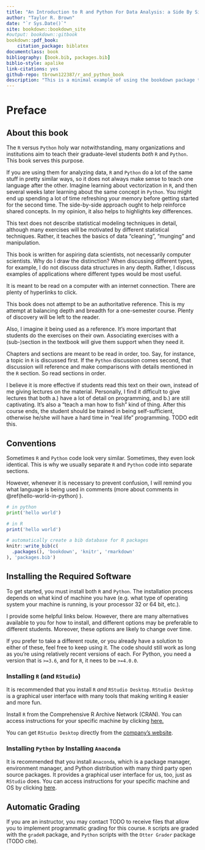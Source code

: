 ```yaml
--- 
title: "An Introduction to R and Python For Data Analysis: a Side By Side Approach"
author: "Taylor R. Brown"
date: "`r Sys.Date()`"
site: bookdown::bookdown_site
#output: bookdown::gitbook
bookdown::pdf_book:
    citation_package: biblatex
documentclass: book
bibliography: [book.bib, packages.bib]
biblio-style: apalike
link-citations: yes
github-repo: tbrown122387/r_and_python_book
description: "This is a minimal example of using the bookdown package to write a book. The output format for this example is bookdown::gitbook."
---
```


# Preface

## About this book

The `R` versus `Python` holy war notwithstanding, many organizations and institutions aim to teach their graduate-level students *both* `R` and `Python`. This book serves this purpose. 

If you are using them for analyzing data, `R` and `Python` do a lot of the same stuff in pretty similar ways, so it does not always make sense to teach one language after the other. Imagine learning about vectorization in `R`, and then several weeks later learning about the same concept in `Python`. You might end up spending a lot of time refreshing your memory before getting started for the second time. The side-by-side approach ought to help reinforce shared concepts. In my opinion, it also helps to highlights key differences.

This text does not describe statistical modeling techniques in detail, although many exercises will be motivated by different statistical techniques. Rather, it teaches the basics of data "cleaning", "munging" and manipulation. 

This book is written for aspiring data scientists, not necessarily computer scientists. Why do I draw the distinction? When discussing different types, for example, I do not discuss data structures in any depth. Rather, I discuss examples of applications where different types would be most useful. 

It is meant to be read on a computer with an internet connection. There are plenty of hyperlinks to click. 

This book does not attempt to be an authoritative reference. This is my attempt at balancing depth and breadth for a one-semester course. Plenty of discovery will be left to the reader. 

Also, I imagine it being used as a reference. It's more important that students do the exercises on their own. Associating exercises with a (sub-)section in the textbook will give them support when they need it.

Chapters and sections are meant to be read in order, too. Say, for instance, a topic in `R` is discussed first. If the `Python` discussion comes second, that discussion will reference and make comparisons with details mentioned in the `R` section. So read sections in order. 

I believe it is more effective if students read this text on their own, instead of me giving lectures on the material. Personally, I find it difficult to give lectures that both a.) have a lot of detail on programming, and b.) are still captivating. It's also a "teach a man how to fish" kind of thing. After this course ends, the student should be trained in being self-sufficient, otherwise he/she will have a hard time in "real life" programming. TODO edit this.

## Conventions

Sometimes `R` and `Python` code look very similar. Sometimes, they even look identical. This is why we usually separate `R` and `Python` code into separate sections. 

However, whenever it is necessary to prevent confusion, I will remind you what language is being used in comments (more about comments in \@ref(hello-world-in-python) ). 

```python
# in python
print('hello world')
```


```r
# in R
print('hello world')
```



```r
# automatically create a bib database for R packages
knitr::write_bib(c(
  .packages(), 'bookdown', 'knitr', 'rmarkdown'
), 'packages.bib')
```


## Installing the Required Software

To get started, you must install both `R` and `Python`. The installation process depends on what kind of machine you have (e.g. what type of operating system your machine is running, is your processor $32$ or $64$ bit, etc.).

I provide some helpful links below. However, there are many alternatives available to you for how to install, and different options may be preferable to different students. Moreover, these options are likely to change over time. 

If you prefer to take a different route, or you already have a solution to either of these, feel free to keep using it. The code should still work as long as you're using relatively recent versions of each. For Python, you need a version that is `>=3.6`, and for `R`, it nees to be `>=4.0.0`.

### Installing `R` (and `RStudio`)

It is recommended that you install `R` *and* `RStudio Desktop`. `RStudio Desktop` is a graphical user interface with many tools that making writing `R` easier and more fun.

Install `R` from the Comprehensive R Archive Network (CRAN). You can access instructions for your specific machine by clicking [here.](https://cran.r-project.org/) 

You can get `RStudio Desktop` directly from the [company's website](https://www.rstudio.com/products/rstudio/download/#download).

### Installing `Python` by Installing `Anaconda`

It is recommended that you install `Anaconda`, which is a package manager, environment manager, and Python distribution with many third party open source packages. It provides a graphical user interface for us, too, just as `RStudio` does. You can access instructions for your specific machine and OS by clicking [here](https://docs.anaconda.com/anaconda/install/#).


## Automatic Grading

If you are an instructor, you may contact TODO to receive files that allow you to implement programmatic grading for this course. `R` scripts are graded with the `gradeR` package, and `Python` scripts with the `Otter Grader` package (TODO cite).





